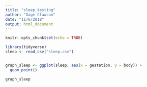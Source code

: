 ```yaml
---
title: "sleep_testing"
author: "Gage Clawson"
date: "11/6/2018"
output: html_document
---
```


```r
knitr::opts_chunk$set(echo = TRUE)
```

```r
library(tidyverse)
sleep <- read_csv("sleep.csv")


graph_sleep <- ggplot(sleep, aes(x = gestation, y = body)) + 
  geom_point()

graph_sleep
```

